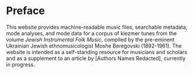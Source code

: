 # Preface {.unnumbered}

This website provides machine-readable music files, searchable metadata, mode analyses, and mode data for a corpus of klezmer tunes from the volume _Jewish Instrumental Folk Music_, compiled by the pre-eminent Ukrainian Jewish ethnomusicologist Moshe Beregovski (1892-1961). The website is intended as a self-standing resource for musicians and scholars and as a supplement to an article by [Authors Names Redacted], currently in progress. 